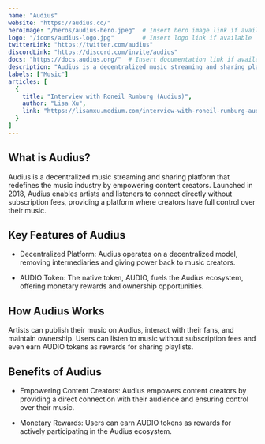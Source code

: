 ---
name: "Audius"
website: "https://audius.co/"
heroImage: "/heros/audius-hero.jpeg"  # Insert hero image link if available
logo: "/icons/audius-logo.jpg"        # Insert logo link if available
twitterLink: "https://twitter.com/audius"
discordLink: "https://discord.com/invite/audius"
docs: "https://docs.audius.org/"  # Insert documentation link if available
description: "Audius is a decentralized music streaming and sharing platform that empowers content creators by allowing them to publish and listen to music without subscription fees."
labels: ["Music"]
articles: [
  {
    title: "Interview with Roneil Rumburg (Audius)",
    author: "Lisa Xu",
    link: "https://lisamxu.medium.com/interview-with-roneil-rumburg-audius-71298b50f2ee"
  }
]
---

## What is Audius?

Audius is a decentralized music streaming and sharing platform that redefines the music industry by empowering content creators. Launched in 2018, Audius enables artists and listeners to connect directly without subscription fees, providing a platform where creators have full control over their music.

## Key Features of Audius

- Decentralized Platform: Audius operates on a decentralized model, removing intermediaries and giving power back to music creators.

- AUDIO Token: The native token, AUDIO, fuels the Audius ecosystem, offering monetary rewards and ownership opportunities.

## How Audius Works

Artists can publish their music on Audius, interact with their fans, and maintain ownership. Users can listen to music without subscription fees and even earn AUDIO tokens as rewards for sharing playlists.

## Benefits of Audius

- Empowering Content Creators: Audius empowers content creators by providing a direct connection with their audience and ensuring control over their music.

- Monetary Rewards: Users can earn AUDIO tokens as rewards for actively participating in the Audius ecosystem.

